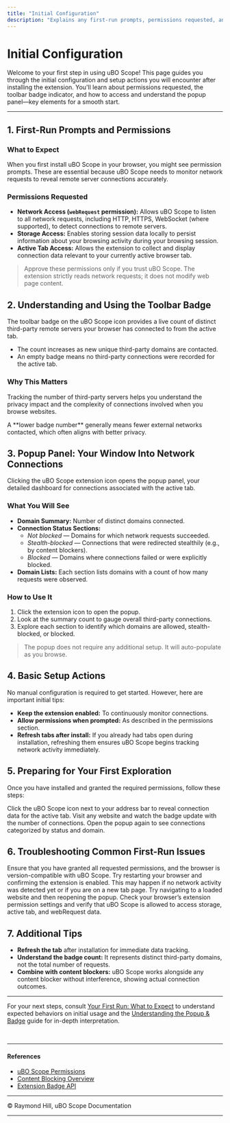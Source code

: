 ```yaml
---
title: "Initial Configuration"
description: "Explains any first-run prompts, permissions requested, and basic setup actions. Introduces the extension’s badge and popup, preparing the user for their first exploration."
---
```


# Initial Configuration

Welcome to your first step in using uBO Scope! This page guides you through the initial configuration and setup actions you will encounter after installing the extension. You'll learn about permissions requested, the toolbar badge indicator, and how to access and understand the popup panel—key elements for a smooth start.

---

## 1. First-Run Prompts and Permissions

### What to Expect

When you first install uBO Scope in your browser, you might see permission prompts. These are essential because uBO Scope needs to monitor network requests to reveal remote server connections accurately.

### Permissions Requested

- **Network Access (`webRequest` permission):** Allows uBO Scope to listen to all network requests, including HTTP, HTTPS, WebSocket (where supported), to detect connections to remote servers.
- **Storage Access:** Enables storing session data locally to persist information about your browsing activity during your browsing session.
- **Active Tab Access:** Allows the extension to collect and display connection data relevant to your currently active browser tab.


> <Warning>
> Approve these permissions only if you trust uBO Scope. The extension strictly reads network requests; it does not modify web page content.
> </Warning>

## 2. Understanding and Using the Toolbar Badge

The toolbar badge on the uBO Scope icon provides a live count of distinct third-party remote servers your browser has connected to from the active tab.

- The count increases as new unique third-party domains are contacted.
- An empty badge means no third-party connections were recorded for the active tab.

### Why This Matters

Tracking the number of third-party servers helps you understand the privacy impact and the complexity of connections involved when you browse websites.

<Tip>
A **lower badge number** generally means fewer external networks contacted, which often aligns with better privacy.
</Tip>

## 3. Popup Panel: Your Window Into Network Connections

Clicking the uBO Scope extension icon opens the popup panel, your detailed dashboard for connections associated with the active tab.

### What You Will See

- **Domain Summary:** Number of distinct domains connected.
- **Connection Status Sections:**
  - *Not blocked* — Domains for which network requests succeeded.
  - *Stealth-blocked* — Connections that were redirected stealthily (e.g., by content blockers).
  - *Blocked* — Domains where connections failed or were explicitly blocked.
- **Domain Lists:** Each section lists domains with a count of how many requests were observed.

### How to Use It

1. Click the extension icon to open the popup.
2. Look at the summary count to gauge overall third-party connections.
3. Explore each section to identify which domains are allowed, stealth-blocked, or blocked.

> <Note>
> The popup does not require any additional setup. It will auto-populate as you browse.
> </Note>

## 4. Basic Setup Actions

No manual configuration is required to get started. However, here are important initial tips:

- **Keep the extension enabled:** To continuously monitor connections.
- **Allow permissions when prompted:** As described in the permissions section.
- **Refresh tabs after install:** If you already had tabs open during installation, refreshing them ensures uBO Scope begins tracking network activity immediately.

## 5. Preparing for Your First Exploration

Once you have installed and granted the required permissions, follow these steps:

<Steps>
<Step title="Open the Popup Panel">
Click the uBO Scope icon next to your address bar to reveal connection data for the active tab.
</Step>
<Step title="Browse a Website">
Visit any website and watch the badge update with the number of connections.
</Step>
<Step title="Inspect the Popup">
Open the popup again to see connections categorized by status and domain.
</Step>
</Steps>


## 6. Troubleshooting Common First-Run Issues

<AccordionGroup title="Common Setup Issues and Solutions">
<Accordion title="Extension Badge Does Not Appear">
Ensure that you have granted all requested permissions, and the browser is version-compatible with uBO Scope. Try restarting your browser and confirming the extension is enabled.
</Accordion>
<Accordion title="Popup Shows 'NO DATA' or Empty">
This may happen if no network activity was detected yet or if you are on a new tab page. Try navigating to a loaded website and then reopening the popup.
</Accordion>
<Accordion title="Permissions Prompt Does Not Appear or Denied">
Check your browser’s extension permission settings and verify that uBO Scope is allowed to access storage, active tab, and webRequest data.
</Accordion>
</AccordionGroup>

## 7. Additional Tips

- **Refresh the tab** after installation for immediate data tracking.
- **Understand the badge count:** It represents distinct third-party domains, not the total number of requests.
- **Combine with content blockers:** uBO Scope works alongside any content blocker without interference, showing actual connection outcomes.

---

For your next steps, consult [Your First Run: What to Expect](https://docs.example.com/getting-started/first-steps-usage/first-run-overview) to understand expected behaviors on initial usage and the [Understanding the Popup & Badge](https://docs.example.com/getting-started/first-steps-usage/interpreting-the-popup) guide for in-depth interpretation.


<br/>

---

#### References
- [uBO Scope Permissions](https://developer.mozilla.org/en-US/docs/Mozilla/Add-ons/WebExtensions/manifest.json/permissions)
- [Content Blocking Overview](https://developer.mozilla.org/en-US/docs/Mozilla/Add-ons/WebExtensions/API/webRequest)
- [Extension Badge API](https://developer.chrome.com/docs/extensions/reference/action/#method-setBadgeText)


---

© Raymond Hill, uBO Scope Documentation

---




